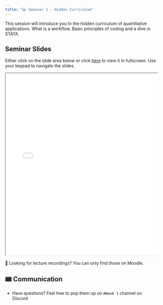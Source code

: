 ```yaml
---
title: "💻 Seminar 1 - Hidden Curriculum"
---
```


This session will introduce you to the hidden curriculum of quantitative applications. What is a workflow, Basic principles of coding and a dive in STATA. 


## Seminar Slides

Either click on the slide area below or click [here](slides_sem.qmd) to view it in fullscreen.
Use your keypad to navigate the slides.

<div class="container" style="position: relative;overflow: hidden;width: 100%;min-height:600px;">
<iframe src="slides_sem.html" style="position=absolute;top: 0;left: 0;bottom: 0;right: 0;width: 100%;min-height:600px;"></iframe>
</div>

🎥 Looking for lecture recordings? You can only find those on Moodle.


## 📟 Communication

- Have questions? Feel free to pop them up on `#Week 1` channel on Discord